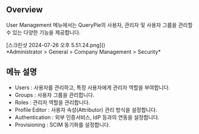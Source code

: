 ## Overview
User Management 메뉴에서는 QueryPie의 사용자, 관리자 및 사용자 그룹을 관리할 수 있는 다양한 기능을 제공합니다.

<p align="center">
<div>[스크린샷 2024-07-26 오후 5.51.24.png]()</div>
*Administrator &gt; General &gt; Company Management &gt; Security*
</p>

## 메뉴 설명
* Users : 사용자를 관리하고, 특정 사용자에게 관리자 역할을 부여합니다.
* Groups : 사용자 그룹을 관리합니다.
* Roles : 관리자 역할을 관리합니다.
* Profile Editor : 사용자 속성(Attributor) 관리 방식을 설정합니다.
* Authentication : 외부 인증서비스, IdP 등과의 연동을 설정합니다.
* Provisioning : SCIM 동기화를 설정합니다.
